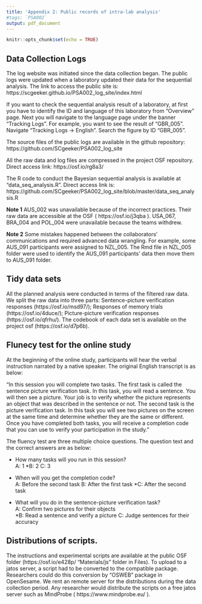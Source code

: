 ```yaml
---
title: 'Appendix 2: Public records of intra-lab analysis'
#tags: `PSA002`
output: pdf_document
---
```


```r
knitr::opts_chunk$set(echo = TRUE)
```

## Data Collection Logs

The log website was initiated since the data collection began. The public logs were updated when a laboratory updated their data for the sequential analysis. The link to access the public site is: https://scgeeker.github.io/PSA002_log_site/index.html

If you want to check the sequential analysis result of a laboratory, at first you have to identify the ID and language of this laboratory from "Overview" page. Next you will navigate to the language page under the banner "Tracking Logs". For example, you want to see the result of "GBR_005". Navigate "Tracking Logs -> English". Search the figure by ID "GBR_005".

The source files of the public logs are available in the github repository:
https://github.com/SCgeeker/PSA002_log_site

All the raw data and log files are compressed in the project OSF repository. Direct access link: https://osf.io/rg8a3/

The R code to conduct the Bayesian sequential analysis is available at "data_seq_analysis.R". Direct access link is: https://github.com/SCgeeker/PSA002_log_site/blob/master/data_seq_analysis.R


**Note 1** AUS_002 was unavailable because of the incorrect practices. Their raw data are accessible at the OSF ( https://osf.io/j3qba ). USA_067, BRA_004 and POL_004 were unavailable because the teams withdrew.

**Note 2** Some mistakes happened between the collaborators' communications and required advanced data wrangling. For example, some AUS_091 participants were assigned to NZL_005. The Rmd file in NZL_005 folder were used to identify the AUS_091 participants' data then move them to AUS_091 folder.


## Tidy data sets

All the planned analysis were conducted in terms of the filtered raw data. We split the raw data into three parts: Sentence-picture verification responses (https://osf.io/msd97/); Responses of memory trials (https://osf.io/4duce/); Picture-picture verification responses (https://osf.io/qfrhu/). The codebook of each data set is available on the project osf (https://osf.io/d7p6b).

## Flunecy test for the online study

At the beginning of the online study, participants will hear the verbal instruction narrated by a native speaker. The original English transcript is as below:

"In this session you will complete two tasks. The first task is called the sentence picture verification task. In this task, you will read a sentence. You will then see a picture. Your job is to verify whether the picture represents an object that was described in the sentence or not. The second task is the picture verification task. In this task you will see two pictures on the screen at the same time and determine whether they are the same or different. Once you have completed both tasks, you will receive a completion code that you can use to verify your participation in the study. "

The fluency test are three multiple choice questions. The question text and the correct answers are as below:

- How many tasks will you run in this session?	
A: 1
*B: 2
C: 3	

- When will you get the completion code?	
A: Before the second task
B: After the first task
*C: After the second task	

- What will you do in the sentence-picture verification task?	
A: Confirm two pictures for their objects  
*B: Read a sentence and verify a picture
C: Judge sentences for their accuracy


## Distributions of scripts.

The instructions and experimental scripts are available at the public OSF folder (https://osf.io/e428p/ “Materials/js” folder in Files). To upload to a jatos server, a script had to be converted to the compatible package. Researchers could do this conversion by "OSWEB" package in OpenSesame. We rent an remote server for the distributions during the data collection period. Any researcher would distribute the scripts on a free jatos server such as MindProbe ( https://www.mindprobe.eu/ ).


